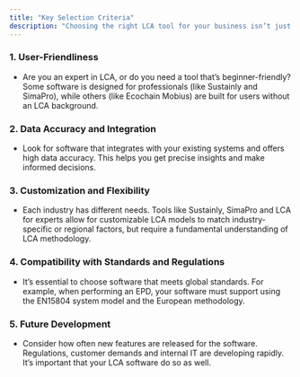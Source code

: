 ```yaml
---
title: "Key Selection Criteria"
description: "Choosing the right LCA tool for your business isn’t just about picking the most popular software. Each company has unique needs, so here are some critical things to consider: "
---
```


### **1. User-Friendliness**

- Are you an expert in LCA, or do you need a tool that’s beginner-friendly? Some software is designed for professionals (like Sustainly and SimaPro), while others (like Ecochain Mobius) are built for users without an LCA background.

### **2. Data Accuracy and Integration**

- Look for software that integrates with your existing systems and offers high data accuracy. This helps you get precise insights and make informed decisions.

### **3. Customization and Flexibility**

- Each industry has different needs. Tools like Sustainly, SimaPro and LCA for experts allow for customizable LCA models to match industry-specific or regional factors, but require a fundamental understanding of LCA methodology.

### **4. Compatibility with Standards and Regulations**

- It’s essential to choose software that meets global standards. For example, when performing an EPD, your software must support using the EN15804 system model and the European methodology.

### **5. Future Development**

- Consider how often new features are released for the software. Regulations, customer demands and internal IT are developing rapidly. It’s important that your LCA software do so as well.